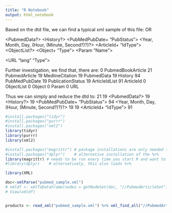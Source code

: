 ```yaml
---
title: "R Notebook"
output: html_notebook
---
```


Based on the dtd file, we can find a typical xml sample of this file:
<PubmedArticleSet>
  <PubmedArticle> OR <PubmedBookArticle>
  
  
<PubmedArticle>
  <MedlineCitation>
  <PubmedData?>
    <History?>
      <PubMedPubDate+ "PubStatus">
        <Year, Month, Day, (Hour, (Minute, Second?)?)?>
    <PublicationStatus>
    <ArticleIdList>
      <ArticleId+ "IdType">
    <ObjectList?>
      <Object+ "Type">
        <Param "Name">
      
<URL "lang" "Type">

Further investigation, we find that, there are:
0 PubmedBookArticle
21 PubmedArticle
19 MedlineCitation
19 PubmedData
19 History
94 PubMedPubDate
19 PublicationStatus
19 ArticleIdList
91 ArticleId
0 ObjectList
0 Object
0 Param
0 URL

Thus we can simply and reduce the dtd to:
<PubmedArticleSet>
  <PubmedArticle> 21
    <MedlineCitation> 19
    <PubmedData?> 19
      <History?> 19
        <PubMedPubDate+ "PubStatus"> 94
          <Year, Month, Day, (Hour, (Minute, Second?)?)?>
      <PublicationStatus> 19
      <ArticleIdList> 19
        <ArticleId+ "IdType"> 91

```r
#install.packages("tidyr")
#install.packages("purrr")
#install.packages("xml2")
library(tidyr)
library(purrr)
library(xml2)

#install.packages("magrittr") # package installations are only needed the first time you use it
#install.packages("dplyr")    # alternative installation of the %>%
library(magrittr) # needs to be run every time you start R and want to use %>%
#library(dplyr)    # alternatively, this also loads %>%
```
```r
library(XML)
```

```r
doc<-xmlParse("pubmed_sample.xml")
# xmldf <- xmlToDataFrame(nodes = getNodeSet(doc, "//PubmedArticleSet"))
# View(xmldf)
```

```r

```





```r
products <- read_xml("pubmed_sample.xml") %>% xml_find_all("//PubmedArticleSet")
```


